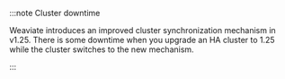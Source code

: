 :::note Cluster downtime

Weaviate introduces an improved cluster synchronization mechanism in v1.25. There is some downtime when you upgrade an HA cluster to 1.25 while the cluster switches to the new mechanism.

:::
